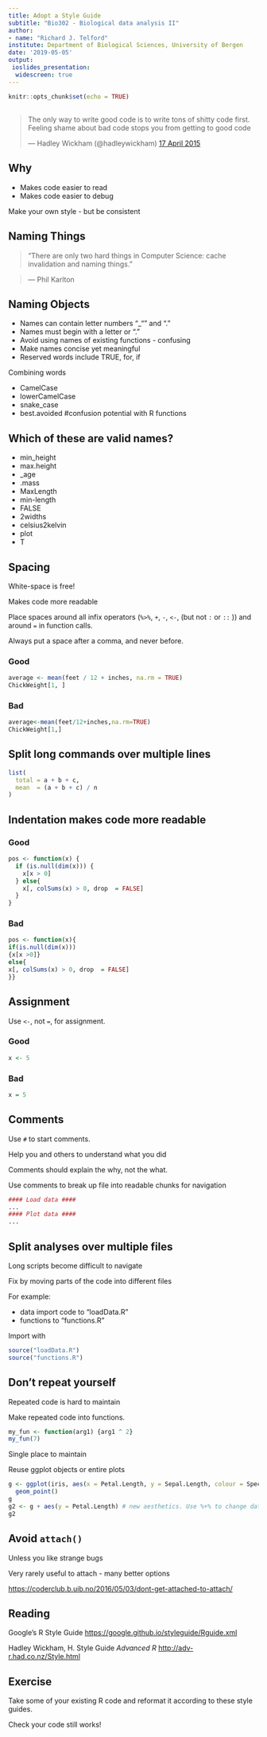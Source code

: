 ```yaml
---
title: Adopt a Style Guide
subtitle: "Bio302 - Biological data analysis II"
author: 
- name: "Richard J. Telford"
institute: Department of Biological Sciences, University of Bergen
date: '2019-05-05'
output: 
 ioslides_presentation:
  widescreen: true
---
```


```r
knitr::opts_chunk$set(echo = TRUE)
```
##
<blockquote class="twitter-tweet" data-lang="en" width = "550"><p lang="en" dir="ltr">The only way to write good code is to write tons of shitty code first. Feeling shame about bad code stops you from getting to good code</p>&mdash; Hadley Wickham (@hadleywickham) <a href="https://twitter.com/hadleywickham/status/589068687669243905">17 April 2015</a></blockquote>
<script async src="//platform.twitter.com/widgets.js" charset="utf-8"></script>



## Why

 - Makes code easier to read
 - Makes code easier to debug

Make your own style - but be consistent

## Naming Things

>    “There are only two hard things in Computer Science: cache invalidation and naming things.”

>    — Phil Karlton

## Naming Objects

 - Names can contain letter numbers "_"" and "."
 - Names must begin with a letter or "."
 - Avoid using names of existing functions - confusing
 - Make names concise yet meaningful
 - Reserved words include TRUE, for, if
 
 Combining words
 
 - CamelCase  
 - lowerCamelCase
 - snake_case
 - best.avoided #confusion potential with R functions
 
## Which of these are valid names?

 - min_height
 - max.height 
 - _age 
 - .mass 
 - MaxLength 
 - min-length 
 - FALSE
 - 2widths 
 - celsius2kelvin 
 - plot
 - T

 
## Spacing

White-space is free! 

Makes code more readable

Place spaces around all infix operators (`%>%`, `+`, `-`, `<-`, (but not `:` or `::` )) and around `=` in function calls. 

Always put a space after a comma, and never before.

### Good
```r
average <- mean(feet / 12 + inches, na.rm = TRUE)
ChickWeight[1, ]
```
### Bad
```r
average<-mean(feet/12+inches,na.rm=TRUE)
ChickWeight[1,]
```

## Split long commands over multiple lines

```r
list(
  total = a + b + c, 
  mean  = (a + b + c) / n
)
```

## Indentation makes code more readable

### Good
```r
pos <- function(x) {
  if (is.null(dim(x))) {
    x[x > 0]
  } else{
    x[, colSums(x) > 0, drop  = FALSE]
  }
}
```

### Bad
```r
pos <- function(x){
if(is.null(dim(x)))
{x[x >0]} 
else{
x[, colSums(x) > 0, drop  = FALSE]
}}
```

## Assignment

Use `<-`, not `=`, for assignment.

### Good
```r
x <- 5
```
### Bad
```r
x = 5
```

## Comments

Use `#` to start comments.

Help you and others to understand what you did

Comments should explain the why, not the what.

Use comments to break up file into readable chunks for navigation
```r
#### Load data ####
...
#### Plot data ####
...
```
 
## Split analyses over multiple files

Long scripts become difficult to navigate

Fix by moving parts of the code into different files

For example: 

 - data import code to "loadData.R"
 - functions to "functions.R"

Import with  
```r
source("loadData.R")
source("functions.R")
```
 
## Don't repeat yourself

Repeated code is hard to maintain

Make repeated code into functions.

```r
my_fun <- function(arg1) {arg1 ^ 2}
my_fun(7)
```
Single place to maintain

Reuse ggplot objects or entire plots

```r
g <- ggplot(iris, aes(x = Petal.Length, y = Sepal.Length, colour = Species))  +
  geom_point() 
g
g2 <- g + aes(y = Petal.Length) # new aesthetics. Use %+% to change dataset
g2
```


 
## Avoid `attach()`

Unless you like strange bugs

Very rarely useful to attach - many better options

[https://coderclub.b.uib.no/2016/05/03/dont-get-attached-to-attach/](https://coderclub.b.uib.no/2016/05/03/dont-get-attached-to-attach/)
 
## Reading

Google's R Style Guide [https://google.github.io/styleguide/Rguide.xml](https://google.github.io/styleguide/Rguide.xml)

Hadley Wickham, H. Style Guide _Advanced R_
[http://adv-r.had.co.nz/Style.html](http://adv-r.had.co.nz/Style.html)

## Exercise

Take some of your existing R code and reformat it according to these style guides. 

Check your code still works!